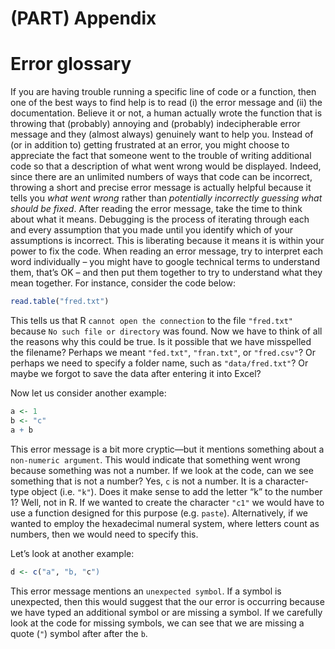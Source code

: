 # (PART) Appendix {-}

# Error glossary {#error-glossary}

If you are having trouble running a specific line of code or a function, then one of the best ways to find help is to read (i) the error message and (ii) the documentation. Believe it or not, a human actually wrote the function that is throwing that (probably) annoying and (probably) indecipherable error message and they (almost always) genuinely want to help you. Instead of (or in addition to) getting frustrated at an error, you might choose to appreciate the fact that someone went to the trouble of writing additional code so that a description of what went wrong would be displayed. Indeed, since there are an unlimited numbers of ways that code can be incorrect, throwing a short and precise error message is actually helpful because it tells you _what went wrong_ rather than _potentially incorrectly guessing what should be fixed_. After reading the error message, take the time to think about what it means. Debugging is the process of iterating through each and every assumption that you made until you identify which of your assumptions is incorrect. This is liberating because it means it is within your power to fix the code. When reading an error message, try to interpret each word individually -- you might have to google technical terms to understand them, that's OK -- and then put them together to try to understand what they mean together. For instance, consider the code below:

```r
read.table("fred.txt")
```

This tells us that R `cannot open the connection` to the file `"fred.txt"` because `No such file or directory` was found. Now we have to think of all the reasons why this could be true. Is it possible that we have misspelled the filename? Perhaps we meant `"fed.txt"`, `"fran.txt"`, or `"fred.csv"`? Or perhaps we need to specify a folder name, such as `"data/fred.txt"`? Or maybe we forgot to save the data after entering it into Excel?

Now let us consider another example:

```r
a <- 1
b <- "c"
a + b
```

This error message is a bit more cryptic---but it mentions something about a `non-numeric argument`. This would indicate that something went wrong because something was not a number. If we look at the code, can we see something that is not a number? Yes, `c` is not a number. It is a character-type object (i.e. `"k"`). Does it make sense to add the letter "k" to the number 1? Well, not in R. If we wanted to create the character `"c1"` we would have to use a function designed for this purpose (e.g. `paste`). Alternatively, if we wanted to employ the hexadecimal numeral system, where letters count as numbers, then we would need to specify this.

Let's look at another example:

```r
d <- c("a", "b, "c")
```

This error message mentions an `unexpected symbol`. If a symbol is unexpected, then this would suggest that the our error is occurring because we have typed an additional symbol or are missing a symbol. If we carefully look at the code for missing symbols, we can see that we are missing a quote (`"`) symbol after after the `b`.
